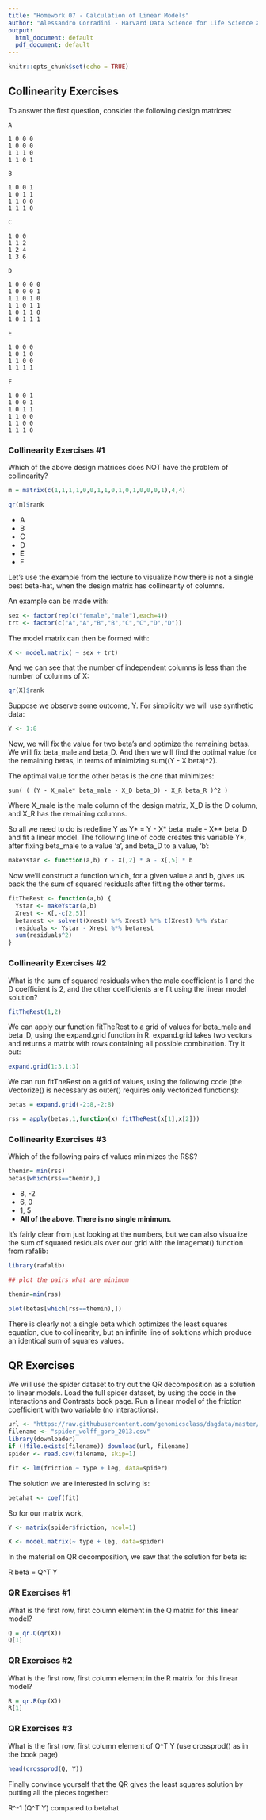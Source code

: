 ```yaml
---
title: "Homework 07 - Calculation of Linear Models"
author: "Alessandro Corradini - Harvard Data Science for Life Science XSeries"
output:
  html_document: default
  pdf_document: default
---
```


```r
knitr::opts_chunk$set(echo = TRUE)
```

## Collinearity Exercises

To answer the first question, consider the following design matrices:

```
A

1 0 0 0
1 0 0 0
1 1 1 0
1 1 0 1

B

1 0 0 1
1 0 1 1
1 1 0 0
1 1 1 0

C

1 0 0 
1 1 2 
1 2 4 
1 3 6 

D

1 0 0 0 0
1 0 0 0 1
1 1 0 1 0
1 1 0 1 1
1 0 1 1 0
1 0 1 1 1

E

1 0 0 0
1 0 1 0
1 1 0 0
1 1 1 1

F

1 0 0 1
1 0 0 1
1 0 1 1
1 1 0 0
1 1 0 0
1 1 1 0
```
 

### Collinearity Exercises #1

Which of the above design matrices does NOT have the problem of collinearity?

```r
m = matrix(c(1,1,1,1,0,0,1,1,0,1,0,1,0,0,0,1),4,4)

qr(m)$rank
```

- A
- B
- C
- D
- **E**
- F

Let's use the example from the lecture to visualize how there is not a single best beta-hat, when the design matrix has collinearity of columns.

An example can be made with:

```r
sex <- factor(rep(c("female","male"),each=4))
trt <- factor(c("A","A","B","B","C","C","D","D"))
```

The model matrix can then be formed with:

```r
X <- model.matrix( ~ sex + trt)
```
And we can see that the number of independent columns is less than the number of columns of X:

```r
qr(X)$rank
```

Suppose we observe some outcome, Y. For simplicity we will use synthetic data:

```r
Y <- 1:8
```
Now, we will fix the value for two beta's and optimize the remaining betas. We will fix beta_male and beta_D. And then we will find the optimal value for the remaining betas, in terms of minimizing sum((Y - X beta)^2).

The optimal value for the other betas is the one that minimizes:

```
sum( ( (Y - X_male* beta_male - X_D beta_D) - X_R beta_R )^2 )
```

Where X_male is the male column of the design matrix, X_D is the D column, and X_R has the remaining columns.

So all we need to do is redefine Y as Y* = Y - X* beta_male - X** beta_D and fit a linear model. The following line of code creates this  variable Y*, after fixing beta_male to a value 'a', and beta_D to a value, 'b':

```r
makeYstar <- function(a,b) Y - X[,2] * a - X[,5] * b
```

Now we'll construct a function which, for a given value a and b, gives us back the the sum of squared residuals after fitting the other terms.

```r
fitTheRest <- function(a,b) {
  Ystar <- makeYstar(a,b)
  Xrest <- X[,-c(2,5)]
  betarest <- solve(t(Xrest) %*% Xrest) %*% t(Xrest) %*% Ystar
  residuals <- Ystar - Xrest %*% betarest
  sum(residuals^2)
}
```

### Collinearity Exercises #2

What is the sum of squared residuals when the male coefficient is 1 and the D coefficient is 2, and the other coefficients are fit using the linear model solution?

```r
fitTheRest(1,2)
```

We can apply our function fitTheRest to a grid of values for beta_male and beta_D, using the expand.grid function in R. expand.grid takes two vectors and returns a matrix with rows containing all possible combination. Try it out:

```r
expand.grid(1:3,1:3)
```

We can run fitTheRest on a grid of values, using the following code (the Vectorize() is necessary as outer() requires only vectorized functions):

```r
betas = expand.grid(-2:8,-2:8)

rss = apply(betas,1,function(x) fitTheRest(x[1],x[2]))
```

### Collinearity Exercises #3

Which of the following pairs of values minimizes the RSS?

```r
themin= min(rss)
betas[which(rss==themin),]
```

- 8, -2
- 6, 0
- 1, 5
- **All of the above. There is no single minimum.**

It's fairly clear from just looking at the numbers, but we can also visualize the sum of squared residuals over our grid with the imagemat() function from rafalib:

```R
library(rafalib)

## plot the pairs what are minimum

themin=min(rss)

plot(betas[which(rss==themin),])
```

There is clearly not a single beta which optimizes the least squares equation, due to collinearity, but an infinite line of solutions which produce an identical sum of squares values.

## QR Exercises

We will use the spider dataset to try out the QR decomposition as a solution to linear models. Load the full spider dataset, by using the code in the Interactions and Contrasts book page. Run a linear model of the friction coefficient with two variable (no interactions):

```r
url <- "https://raw.githubusercontent.com/genomicsclass/dagdata/master/inst/extdata/spider_wolff_gorb_2013.csv"
filename <- "spider_wolff_gorb_2013.csv"
library(downloader)
if (!file.exists(filename)) download(url, filename)
spider <- read.csv(filename, skip=1)

fit <- lm(friction ~ type + leg, data=spider)
```

The solution we are interested in solving is:

```r
betahat <- coef(fit)
```

So for our matrix work, 

```r
Y <- matrix(spider$friction, ncol=1)

X <- model.matrix(~ type + leg, data=spider)
```

In the material on QR decomposition, we saw that the solution for beta is:

R beta = Q^T Y

### QR Exercises #1

What is the first row, first column element in the Q matrix for this linear model?

```r
Q = qr.Q(qr(X))
Q[1]
```

### QR Exercises #2

What is the first row, first column element in the R matrix for this linear model?

```r
R = qr.R(qr(X))
R[1]
```

### QR Exercises #3

What is the first row, first column element of Q^T Y (use crossprod() as in the book page)

```r
head(crossprod(Q, Y))
```

Finally convince yourself that the QR gives the least squares solution by putting all the pieces together:

R^-1 (Q^T Y) compared to betahat